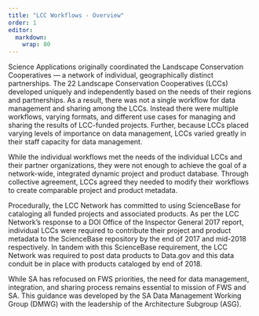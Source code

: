 ```yaml
---
title: "LCC Workflows - Overview"
order: 1
editor: 
  markdown: 
    wrap: 80
---
```


Science Applications originally coordinated the Landscape Conservation
Cooperatives --- a network of individual, geographically distinct partnerships. 
The 22 Landscape Conservation Cooperatives (LCCs) developed
uniquely and independently based on the needs of their regions and partnerships.
As a result, there was not a single workflow for data management and sharing
among the LCCs. Instead there were multiple workflows, varying formats, and
different use cases for managing and sharing the results of LCC-funded projects.
Further, because LCCs placed varying levels of importance on data management,
LCCs varied greatly in their staff capacity for data management.

While the individual workflows met the needs of the individual LCCs and their
partner organizations, they were not enough to achieve the goal of a
network-wide, integrated dynamic project and product database. Through
collective agreement, LCCs agreed they needed to modify their workflows to
create comparable project and product metadata.

Procedurally, the LCC Network has committed to using ScienceBase for cataloging
all funded projects and associated products. As per the LCC Network’s response
to a DOI Office of the Inspector General 2017 report, individual LCCs were
required to contribute their project and product metadata to the ScienceBase
repository by the end of 2017 and mid-2018 respectively. In tandem with this
ScienceBase requirement, the LCC Network was required to post data products to
Data.gov and this data conduit be in place with products cataloged by end of
2018.

While SA has refocused on FWS priorities, the need for data management,
integration, and sharing process remains essential to mission of FWS and SA.
This guidance was developed by the SA Data Management Working Group (DMWG) with
the leadership of the Architecture Subgroup (ASG).